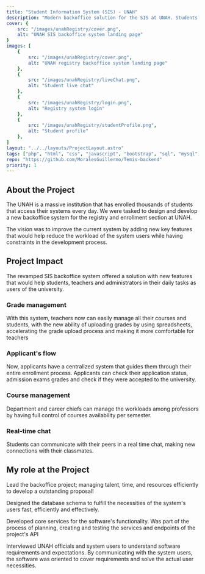 ```yaml
---
title: "Student Information System (SIS) - UNAH"
description: "Modern backoffice solution for the SIS at UNAH. Students, teachers, and administrators are now able to have a fast, clean and effective solution that covers their needs (From enrolling in classes, manage course's grades, manage system access and more). Discover about this project and its impact!"
cover: {
    src: "/images/unahRegistry/cover.png",
    alt: "UNAH SIS backoffice system landing page"
}
images: [
    {
        src: "/images/unahRegistry/cover.png",
        alt: "UNAH registry backoffice system landing page"
    },
    {
        src: "/images/unahRegistry/liveChat.png",
        alt: "Student live chat"
    },
    {
        src: "/images/unahRegistry/login.png",
        alt: "Registry system login"
    },
    {
        src: "/images/unahRegistry/studentProfile.png",
        alt: "Student profile"
    },
]
layout: "../../layouts/ProjectLayout.astro" 
tags: ["php", "html", "css", "javascript", "bootstrap", "sql", "mysql", "aws", "aws ec2", "git", "github", "ci/cd"]
repo: "https://github.com/MoralesGuillermo/Temis-backend"
priority: 1
---
```



## About the Project

The UNAH is a massive institution that has enrolled thousands of students that access their systems every day. We were tasked to design and develop a new backoffice system for the registry and enrollment section at UNAH.

The vision was to improve the current system by adding new key features that would help reduce the workload of the system users while having constraints in the development process.

## Project Impact
The revamped SIS backoffice system offered a solution with new features that would help students, teachers and administrators in their daily tasks as users of the university.

### Grade management
With this system, teachers now can easily manage all their courses and students, with the new ability of uploading grades by using spreadsheets, accelerating the grade upload process and making it more comfortable for teachers 

### Applicant's flow
Now, applicants have a centralized system that guides them through their entire enrollment process. Applicants can check their application status, admission exams grades and check if they were accepted to the university.

### Course management
Department and career chiefs can manage the workloads among professors by having full control of courses availability per semester.

### Real-time chat
Students can communicate with their peers in a real time chat, making new connections with their classmates.


## My role at the Project
<span class="text-primary font-semibold">Lead</span> the backoffice project; managing talent, time, and resources efficiently to develop a outstanding proposal!

<span class="text-primary font-semibold">Designed</span> the database schema to fulfill the necessities of the system's users fast, efficiently and effectively.

<span class="text-primary font-semibold">Developed</span> core services for the software's functionality. Was part of the process of planning, creating and testing the services and endpoints of the project's API

<span class="text-primary font-semibold">Interviewed</span> UNAH officials and system users to understand software requirements and expectations. By communicating with the system users, the software was oriented to cover requirements and solve the actual user necessities.

